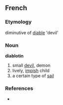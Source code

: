 ==French==
===Etymology===
diminutive  of [[diable]] 'devil'

===Noun===
'''diablotin''' {{m}}
# small [[devil]], demon
# lively, [[impish]] child
# a certain type of [[sail]] 

===References===
*{{NPLarousse}}